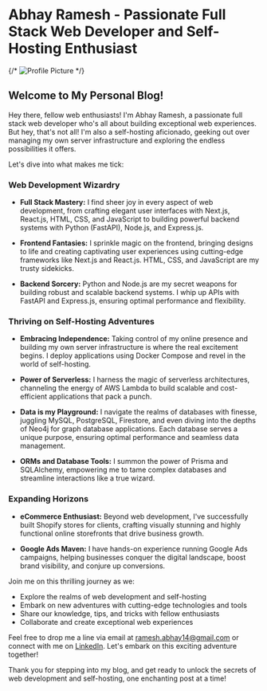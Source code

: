 # Abhay Ramesh - Passionate Full Stack Web Developer and Self-Hosting Enthusiast

{/* ![Profile Picture](your-profile-picture-url) */}

## Welcome to My Personal Blog!

Hey there, fellow web enthusiasts! I'm Abhay Ramesh, a passionate full stack web developer who's all about building exceptional web experiences. But hey, that's not all! I'm also a self-hosting aficionado, geeking out over managing my own server infrastructure and exploring the endless possibilities it offers.

Let's dive into what makes me tick:

### Web Development Wizardry

- **Full Stack Mastery:** I find sheer joy in every aspect of web development, from crafting elegant user interfaces with Next.js, React.js, HTML, CSS, and JavaScript to building powerful backend systems with Python (FastAPI), Node.js, and Express.js.

- **Frontend Fantasies:** I sprinkle magic on the frontend, bringing designs to life and creating captivating user experiences using cutting-edge frameworks like Next.js and React.js. HTML, CSS, and JavaScript are my trusty sidekicks.

- **Backend Sorcery:** Python and Node.js are my secret weapons for building robust and scalable backend systems. I whip up APIs with FastAPI and Express.js, ensuring optimal performance and flexibility.

### Thriving on Self-Hosting Adventures

- **Embracing Independence:** Taking control of my online presence and building my own server infrastructure is where the real excitement begins. I deploy applications using Docker Compose and revel in the world of self-hosting.

- **Power of Serverless:** I harness the magic of serverless architectures, channeling the energy of AWS Lambda to build scalable and cost-efficient applications that pack a punch.

- **Data is my Playground:** I navigate the realms of databases with finesse, juggling MySQL, PostgreSQL, Firestore, and even diving into the depths of Neo4j for graph database applications. Each database serves a unique purpose, ensuring optimal performance and seamless data management.

- **ORMs and Database Tools:** I summon the power of Prisma and SQLAlchemy, empowering me to tame complex databases and streamline interactions like a true wizard.

### Expanding Horizons

- **eCommerce Enthusiast:** Beyond web development, I've successfully built Shopify stores for clients, crafting visually stunning and highly functional online storefronts that drive business growth.

- **Google Ads Maven:** I have hands-on experience running Google Ads campaigns, helping businesses conquer the digital landscape, boost brand visibility, and conjure up conversions.

Join me on this thrilling journey as we:

- Explore the realms of web development and self-hosting
- Embark on new adventures with cutting-edge technologies and tools
- Share our knowledge, tips, and tricks with fellow enthusiasts
- Collaborate and create exceptional web experiences

Feel free to drop me a line via email at [ramesh.abhay14@gmail.com](mailto:ramesh.abhay14@gmail.com) or connect with me on [LinkedIn](https://www.linkedin.com/in/abhay-ramesh/). Let's embark on this exciting adventure together!

Thank you for stepping into my blog, and get ready to unlock the secrets of web development and self-hosting, one enchanting post at a time!
